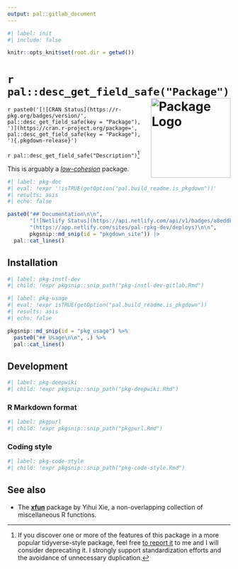 ```yaml
---
output: pal::gitlab_document
---
```


```r
#| label: init
#| include: false

knitr::opts_knit$set(root.dir = getwd())
```

# `r pal::desc_get_field_safe("Package")` <a href="https://pal.rpkg.dev/"><img src="man/figures/logo.png" alt="Package Logo" class="pkg-logo" align="right" height="180"/></a>

`r paste0('[![CRAN Status](https://r-pkg.org/badges/version/', pal::desc_get_field_safe(key = "Package"), ')](https://cran.r-project.org/package=', pal::desc_get_field_safe(key = "Package"), '){.pkgdown-release}')`

`r pal::desc_get_field_safe("Description")`[^1]

This is arguably a [*low-cohesion*](https://en.wikipedia.org/wiki/Cohesion_(computer_science)) package.

```r
#| label: pkg-doc
#| eval: !expr '!isTRUE(getOption("pal.build_readme.is_pkgdown"))'
#| results: asis
#| echo: false

paste0("## Documentation\n\n",
       "[![Netlify Status](https://api.netlify.com/api/v1/badges/a8eddba3-4c85-4750-a737-e0d74d721f65/deploy-status)]",
       "(https://app.netlify.com/sites/pal-rpkg-dev/deploys)\n\n",
       pkgsnip::md_snip(id = "pkgdown_site")) |>
  pal::cat_lines()
```

[^1]: If you discover one or more of the features of this package in a more popular tidyverse-style package, feel free [to report
    it](https://gitlab.com/rpkg.dev/pal/-/issues/new) to me and I will consider deprecating it. I strongly support standardization efforts and the avoidance of
    unnecessary duplication.

## Installation

```r
#| label: pkg-instl-dev
#| child: !expr pkgsnip::snip_path("pkg-instl-dev-gitlab.Rmd")
```

```r
#| label: pkg-usage
#| eval: !expr isTRUE(getOption("pal.build_readme.is_pkgdown"))
#| results: asis
#| echo: false

pkgsnip::md_snip(id = "pkg_usage") %>%
  paste0("## Usage\n\n", .) %>%
  pal::cat_lines()
```

## Development

```r
#| label: pkg-deepwiki
#| child: !expr pkgsnip::snip_path("pkg-deepwiki.Rmd")
```

### R Markdown format

```r
#| label: pkgpurl
#| child: !expr pkgsnip::snip_path("pkgpurl.Rmd")
```

### Coding style

```r
#| label: pkg-code-style
#| child: !expr pkgsnip::snip_path("pkg-code-style.Rmd")
```

## See also

-   The [**xfun**](https://yihui.org/xfun/) package by Yihui Xie, a non-overlapping collection of miscellaneous R functions.
